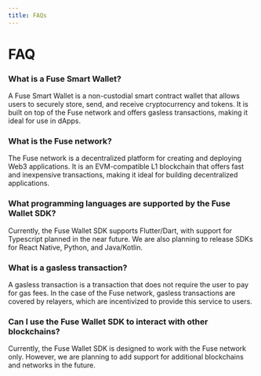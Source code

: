 ```yaml
---
title: FAQs
---
```

# FAQ

### What is a Fuse Smart Wallet?

A Fuse Smart Wallet is a non-custodial smart contract wallet that allows users to securely store, send, and receive cryptocurrency and tokens. It is built on top of the Fuse network and offers gasless transactions, making it ideal for use in dApps.

### What is the Fuse network?

The Fuse network is a decentralized platform for creating and deploying Web3 applications. It is an EVM-compatible L1 blockchain that offers fast and inexpensive transactions, making it ideal for building decentralized applications.

### What programming languages are supported by the Fuse Wallet SDK?

Currently, the Fuse Wallet SDK supports Flutter/Dart, with support for Typescript planned in the near future. We are also planning to release SDKs for React Native, Python, and Java/Kotlin.

### What is a gasless transaction?

A gasless transaction is a transaction that does not require the user to pay for gas fees. In the case of the Fuse network, gasless transactions are covered by relayers, which are incentivized to provide this service to users.

### Can I use the Fuse Wallet SDK to interact with other blockchains?

Currently, the Fuse Wallet SDK is designed to work with the Fuse network only. However, we are planning to add support for additional blockchains and networks in the future.
